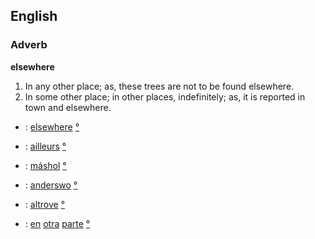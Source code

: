 ==English==

===Adverb===

'''elsewhere'''

#In any other place; as, these trees are not to be found elsewhere.
#In some other place; in other places, indefinitely; as, it is reported in town and elsewhere.

*{{en}}: [[elsewhere]] [[:en:elsewhere|°]]
*{{fr}}: [[ailleurs]] [[:fr:ailleurs|°]]
*{{hu}}: [[máshol]] [[:hu:máshol|°]]
*{{de}}: [[anderswo]] [[:de:anderswo|°]]
*{{it}}: [[altrove]] [[:it:altrove|°]]
*{{es}}: [[en]] [[otra]] [[parte]] [[:es:parte|°]]